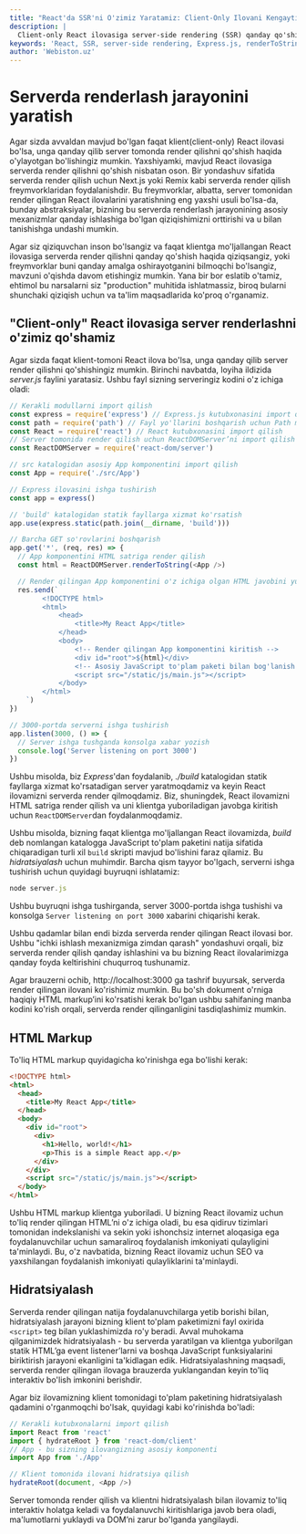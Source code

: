 ```yaml
---
title: "React'da SSR'ni O'zimiz Yaratamiz: Client-Only Ilovani Kengaytirish"
description: |
  Client-only React ilovasiga server-side rendering (SSR) qanday qo'shiladi? Express.js, `renderToString` va `hydrateRoot` yordamida bu jarayonni o'zingiz yarating.
keywords: 'React, SSR, server-side rendering, Express.js, renderToString, hydrateRoot, client-only, optimallashtirish, performance, webiston'
author: 'Webiston.uz'
---
```


# Serverda renderlash jarayonini yaratish

Agar sizda avvaldan mavjud bo'lgan faqat klient(client-only) React ilovasi bo'lsa, unga qanday qilib server tomonda render qilishni qo'shish haqida o'ylayotgan bo'lishingiz mumkin. Yaxshiyamki, mavjud React ilovasiga serverda render qilishni qo'shish nisbatan oson. Bir yondashuv sifatida serverda render qilish uchun Next.js yoki Remix kabi serverda render qilish freymvorklaridan foydalanishdir. Bu freymvorklar, albatta, server tomonidan render qilingan React ilovalarini yaratishning eng yaxshi usuli bo'lsa-da, bunday abstraksiyalar, bizning bu serverda renderlash jarayonining asosiy mexanizmlar qanday ishlashiga bo'lgan qiziqishimizni orttirishi va u bilan tanishishga undashi mumkin.

Agar siz qiziquvchan inson bo'lsangiz va faqat klientga mo'ljallangan React ilovasiga serverda render qilishni qanday qo'shish haqida qiziqsangiz, yoki freymvorklar buni qanday amalga oshirayotganini bilmoqchi bo'lsangiz, mavzuni o'qishda davom etishingiz mumkin. Yana bir bor eslatib o'tamiz, ehtimol bu narsalarni siz "production" muhitida ishlatmassiz, biroq bularni shunchaki qiziqish uchun va ta'lim maqsadlarida ko'proq o'rganamiz.

## "Client-only" React ilovasiga server renderlashni o'zimiz qo'shamiz

Agar sizda faqat klient-tomoni React ilova bo'lsa, unga qanday qilib server render qilishni qo'shishingiz mumkin. Birinchi navbatda, loyiha ildizida _server.js_ faylini yaratasiz. Ushbu fayl sizning serveringiz kodini o'z ichiga oladi:

```js copy filename="server.js"
// Kerakli modullarni import qilish
const express = require('express') // Express.js kutubxonasini import qilish
const path = require('path') // Fayl yo'llarini boshqarish uchun Path modulini import qilish
const React = require('react') // React kutubxonasini import qilish
// Server tomonida render qilish uchun ReactDOMServer’ni import qilish
const ReactDOMServer = require('react-dom/server')

// src katalogidan asosiy App komponentini import qilish
const App = require('./src/App')

// Express ilovasini ishga tushirish
const app = express()

// 'build' katalogidan statik fayllarga xizmat ko'rsatish
app.use(express.static(path.join(__dirname, 'build')))

// Barcha GET so'rovlarini boshqarish
app.get('*', (req, res) => {
  // App komponentini HTML satriga render qilish
  const html = ReactDOMServer.renderToString(<App />)

  // Render qilingan App komponentini o'z ichiga olgan HTML javobini yuborish
  res.send(`
        <!DOCTYPE html>
        <html>
            <head>
                <title>My React App</title>
            </head>
            <body>
                <!-- Render qilingan App komponentini kiritish -->
                <div id="root">${html}</div>
                <!-- Asosiy JavaScript to'plam paketi bilan bog'lanish -->
                <script src="/static/js/main.js"></script>
            </body>
        </html>
    `)
})

// 3000-portda serverni ishga tushirish
app.listen(3000, () => {
  // Server ishga tushganda konsolga xabar yozish
  console.log('Server listening on port 3000')
})
```

Ushbu misolda, biz _Express_'dan foydalanib, _./build_ katalogidan statik fayllarga xizmat ko'rsatadigan server yaratmoqdamiz va keyin React ilovamizni serverda render qilmoqdamiz. Biz, shuningdek, React ilovamizni HTML satriga render qilish va uni klientga yuboriladigan javobga kiritish uchun `ReactDOMServer`dan foydalanmoqdamiz.

Ushbu misolda, bizning faqat klientga mo'ljallangan React ilovamizda, _build_ deb nomlangan katalogga JavaScript to'plam paketini natija sifatida chiqaradigan turli xil `build` skripti mavjud bo'lishini faraz qilamiz. Bu _hidratsiyalash_ uchun muhimdir. Barcha qism tayyor bo'lgach, serverni ishga tushirish uchun quyidagi buyruqni ishlatamiz:

```js copy
node server.js
```

Ushbu buyruqni ishga tushirganda, server 3000-portda ishga tushishi va konsolga `Server listening on port 3000` xabarini chiqarishi kerak.

Ushbu qadamlar bilan endi bizda serverda render qilingan React ilovasi bor. Ushbu "ichki ishlash mexanizmiga zimdan qarash" yondashuvi orqali, biz serverda render qilish qanday ishlashini va bu bizning React ilovalarimizga qanday foyda keltirishini chuqurroq tushunamiz.

Agar brauzerni ochib, http://localhost:3000 ga tashrif buyursak, serverda render qilingan ilovani ko'rishimiz mumkin. Bu bo'sh dokument o'rniga haqiqiy HTML markup’ini ko'rsatishi kerak bo'lgan ushbu sahifaning manba kodini ko'rish orqali, serverda render qilinganligini tasdiqlashimiz mumkin.

## HTML Markup

To'liq HTML markup quyidagicha ko'rinishga ega bo'lishi kerak:

```html copy
<!DOCTYPE html>
<html>
  <head>
    <title>My React App</title>
  </head>
  <body>
    <div id="root">
      <div>
        <h1>Hello, world!</h1>
        <p>This is a simple React app.</p>
      </div>
    </div>
    <script src="/static/js/main.js"></script>
  </body>
</html>
```

Ushbu HTML markup klientga yuboriladi. U bizning React ilovamiz uchun to'liq render qilingan HTML’ni o'z ichiga oladi, bu esa qidiruv tizimlari tomonidan indekslanishi va sekin yoki ishonchsiz internet aloqasiga ega foydalanuvchilar uchun samaraliroq foydalanish imkoniyati qulayligini ta'minlaydi. Bu, o'z navbatida, bizning React ilovamiz uchun SEO va yaxshilangan foydalanish imkoniyati qulayliklarini ta'minlaydi.

## Hidratsiyalash

Serverda render qilingan natija foydalanuvchilarga yetib borishi bilan, hidratsiyalash jarayoni bizning klient to'plam paketimizni fayl oxirida `<script>` teg bilan yuklashimizda ro'y beradi. Avval muhokama qilganimizdek hidratsiyalash - bu serverda yaratilgan va klientga yuborilgan statik HTML’ga event listener’larni va boshqa JavaScript funksiyalarini biriktirish jarayoni ekanligini ta'kidlagan edik. Hidratsiyalashning maqsadi, serverda render qilingan ilovaga brauzerda yuklangandan keyin to'liq interaktiv bo'lish imkonini berishdir.

Agar biz ilovamizning klient tomonidagi to'plam paketining hidratsiyalash qadamini o'rganmoqchi bo'lsak, quyidagi kabi ko'rinishda bo'ladi:

```js copy
// Kerakli kutubxonalarni import qilish
import React from 'react'
import { hydrateRoot } from 'react-dom/client'
// App - bu sizning ilovangizning asosiy komponenti
import App from './App'

// Klient tomonida ilovani hidratsiya qilish
hydrateRoot(document, <App />)
```

Server tomonda render qilish va klientni hidratsiyalash bilan ilovamiz to'liq interaktiv holatga keladi va foydalanuvchi kiritishlariga javob bera oladi, ma'lumotlarni yuklaydi va DOM’ni zarur bo'lganda yangilaydi.
